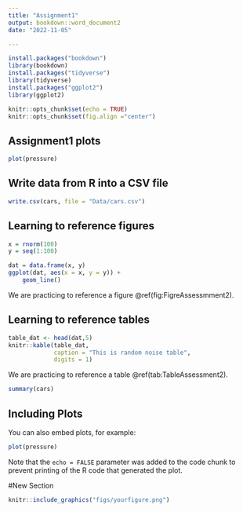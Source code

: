 ```yaml
---
title: "Assignment1"
output: bookdown::word_document2
date: "2022-11-05"

---
```


```r

install.packages("bookdown")
library(bookdown)
install.packages("tidyverse")
library(tidyverse)
install.packages("ggplot2")
library(ggplot2)
```

```r

knitr::opts_chunk$set(echo = TRUE)
knitr::opts_chunk$set(fig.align ="center")
```

## Assignment1 plots

```r
plot(pressure)
```



## Write data from R into a CSV file
```r
write.csv(cars, file = "Data/cars.csv")
```

## Learning to reference figures

```r
x = rnorm(100) 
y = seq(1:100) 

dat = data.frame(x, y) 
ggplot(dat, aes(x = x, y = y)) + 
    geom_line()

```

We are practicing to reference a figure \@ref(fig:FigreAssessmment2).

## Learning to reference tables

```r
table_dat <- head(dat,5)
knitr::kable(table_dat, 
             caption = "This is random noise table",
             digits = 1)
```

We are practicing to reference a table \@ref(tab:TableAssessment2).


```r
summary(cars)
```

## Including Plots

You can also embed plots, for example:

```r
plot(pressure)
```

Note that the `echo = FALSE` parameter was added to the code chunk to prevent printing of the R code that generated the plot.

#New Section
```r
knitr::include_graphics("figs/yourfigure.png")
```


